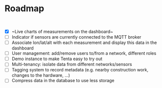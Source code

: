 # Roadmap

<br/>

- [x] ~Live charts of measurements on the dashboard~
- [ ] Indicator if sensors are currently connected to the MQTT broker
- [ ] Associate lon/lat/alt with each measurement and display this data in the dashboard
- [ ] User management: add/remove users to/from a network, different roles
- [ ] Demo instance to make Tenta easy to try out
- [ ] Multi-tenancy: isolate data from different networks/sensors
- [ ] Tagging system to record metadata (e.g. nearby construction work, changes to the hardware, ...)
- [ ] Compress data in the database to use less storage
